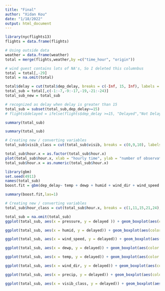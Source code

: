 ---
title: "Final"
author: "Xidan Kou"
date: "1/18/2022"
output: html_document
---


```{r}
library(nycflights13)
flights = data.frame(flights)
```


```{r}
# Using outside data
weather = data.frame(weather)
total = merge(flights,weather,by =c("time_hour", "origin"))

# wind guest contains lots of NA's, So I deleted this columnbus
total = total[,-29]
total = na.omit(total)
```


```{r}
total$delay = cut(total$dep_delay, breaks = c(-Inf, 15, Inf), labels = c("not delayed", "delayed"))
total_sub = total[,c(-1:-7,-9:-17,-19,-21:-24)]
total_sub_new = total_sub

# recognized as delay when delay is greater than 15
total_sub = subset(total_sub,dep_delay>=15)
# flights$delayed = ifelse(flights$dep_delay >=15, "Delayed","Not Delayed" )

summary(total_sub)
```



```{r}
summary(total_sub)
```


```{r}
# Creating new / converting variables
total_sub$visib_class = cut(total_sub$visib, breaks = c(0,9,10), labels = c("low","high"))
```


```{r}

total_sub$hour.x = as.factor(total_sub$hour.x)
plot(total_sub$hour.x, xlab = "hourly time", ylab = "number of observation" , main = "Hourly Data Distribution ")
total_sub$hour.x = as.numeric(total_sub$hour.x)

```
```{r}
library(gbm)
set.seed(4911)
names(total_sub)
boost.fit = gbm(dep_delay~ temp + dewp + humid + wind_dir + wind_speed + precip + pressure ,data=total_sub,distribution="gaussian",n.trees=500,interaction.depth=2)
```

```{r}
summary(boost.fit,las=1)
```

```{r}
# Creating new / converting variables
total_sub$hour_class = cut(total_sub$hour.x, breaks = c(1,11,15,21,24), labels = c("morning","noon","afternoon","night"))
```



```{r}
total_sub = na.omit(total_sub)
ggplot(total_sub, aes(x = pressure, y = delayed )) + geom_boxplot(aes(color = hour_class)) + labs(x = "Sea level pressure in milibars", y = "Delayed flights" ,title = "Pressure of Delayed Flights by Time")+ guides(color = guide_legend("Time"))
```


```{r}

ggplot(total_sub, aes(x = humid, y = delayed)) + geom_boxplot(aes(color = hour_class)) + labs(x = "Relative Himidity", y = "Delayed flights", title = "Humidity of Delayed Flights by Time")+ guides(color = guide_legend("Time"))
```

```{r}
ggplot(total_sub, aes(x = wind_speed, y = delayed)) + geom_boxplot(aes(color = hour_class)) + labs(x = "wind speed", y = "Delayed flights" ,title = "Pressure of Delayed Flights by Time")+ guides(color = guide_legend("Time"))
```

```{r}
ggplot(total_sub, aes(x = dewp, y = delayed)) + geom_boxplot(aes(color = hour_class)) + labs(x = "Dewpoint in F", y = "Delayed flights" ,title = "Dewpoint of Delayed Flights by Time")+ guides(color = guide_legend("Time"))
```

```{r}
ggplot(total_sub, aes(x = temp, y = delayed)) + geom_boxplot(aes(color = hour_class)) + labs(x = "Temperature in F", y = "Delayed flights" ,title = "Temperature of Delayed Flights by Hour")
```

```{r}

ggplot(total_sub, aes(x = wind_dir, y = delayed)) + geom_boxplot(aes(color = hour_class)) + labs(x = "Wind direction in degrees ", y = "Delayed flights" ,title = "Wind direction of Flights by Hour")
```

```{r}

ggplot(total_sub, aes(x = precip, y = delayed)) + geom_boxplot(aes(color = hour_class)) + labs(x = "dewpoint", y = "Delayed flights" ,title = "Pressure of Delayed Flights by Hour")
```

```{r}

ggplot(total_sub, aes(x = visib_class, y = delayed)) + geom_boxplot(aes(color = hour_class)) + labs(x = "dewpoint", y = "Delayed flights" ,title = "Pressure of Delayed Flights by Hour")
```



